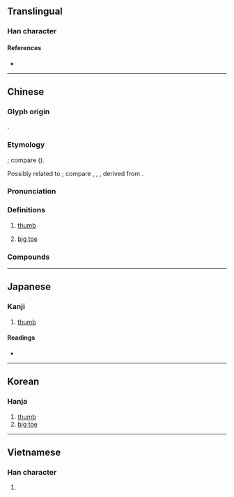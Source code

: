 {{character info}}
==Translingual==

===Han character===
{{Han char|rn=64|rad=手|as=05|sn=8|four=57050|canj=QWYI|ids=⿰扌母}}

====References====
* {{Han ref|kx=0424.220|dkj=11944|dj=0773.030|hdz=31862.050|uh=62C7|ud=25287|bh=A9E6|bd=43494}}

----

==Chinese==
{{zh-forms|alt=𧿹}}

===Glyph origin===
{{Han etym}}
{{Han compound|手|alt1=扌|母|ls=psc|c1=s|c2=p}}.

===Etymology===
{{der|zh|sit}}; compare {{cog|tbq-lol-pro|*C-ma³||thumb}} ({{zh-ref|Schuessler, 2007}}).

Possibly related to {{och-l|母|mother}}; compare {{cog|tbq-lol-pro|*C-ma³||female suffix}}, {{m|tbq-lol-pro|*ʔəC-ma³||mother}}, {{cog|za|mehfwngz||thumb}}, derived from {{m|za|meh||mother}}.

===Pronunciation===
{{zh-pron
|m=mǔ
|c=mou5
|mn=qz:bió/xm:bó͘/twv,zz:bó/qz,tw,xm:bú
|mn_note=bió/bó͘ - literary; bó/bú - vernacular
|mc=y
|oc=y
|cat=n
}}

===Definitions===
{{zh-hanzi}}

# {{lb|zh|anatomy}} [[thumb]]
# {{lb|zh|anatomy}} [[big toe]]

===Compounds===
{{zh-der|二拇指|大拇哥|大拇指|大拇指頭|小拇指|拇印|拇戰|拇指|拇趾|拇量|挑大拇哥|駢拇枝指}}

{{zh-cat|Fingers}}

----

==Japanese==

===Kanji===
{{ja-kanji|grade=|rs=手05}}

# [[thumb]]

====Readings====
* {{ja-readings
|goon=む, も
|kanon=ぼう
|kanyoon=ぼ
|kun=おやゆび
}}

----

==Korean==

===Hanja===
{{ko-hanja|무}}

# [[thumb]]
# [[big toe]]

----

==Vietnamese==

===Han character===
{{vi-readings|readings=mẫu|rs=手05}}

# {{rfdef|vi|rs=手05}}
